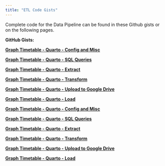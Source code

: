 ```yaml
---
title: "ETL Code Gists"
---
```


Complete code for the Data Pipeline can be found in these Github gists or on the following pages.

**GitHub Gists:**

[**Graph Timetable - Quarto - Config and Misc**](https://gist.github.com/zoonalink/818cae9f20db1f1417725a1f297ff061)

[**Graph Timetable - Quarto - SQL Queries**](https://gist.github.com/zoonalink/4ba9fa5bf75ac21c1537d8176ee5c700)

[**Graph Timetable - Quarto - Extract**](https://gist.github.com/zoonalink/d3bafb3100a162c50694be699bfc8e3f)

[**Graph Timetable - Quarto - Transform**](https://gist.github.com/zoonalink/125673550192ff7515628b7d00879114)

[**Graph Timetable - Quarto - Upload to Google Drive**](https://gist.github.com/zoonalink/450bff1a92d2efcde58ab4b9edc3e7ae)

[**Graph Timetable - Quarto - Load**](https://gist.github.com/zoonalink/ce5e1f3e578a5eeed05144f3676af409)

[**Graph Timetable - Quarto - Config and Misc**](https://gist.github.com/zoonalink/818cae9f20db1f1417725a1f297ff061)

[**Graph Timetable - Quarto - SQL Queries**](https://gist.github.com/zoonalink/4ba9fa5bf75ac21c1537d8176ee5c700)

[**Graph Timetable - Quarto - Extract**](https://gist.github.com/zoonalink/d3bafb3100a162c50694be699bfc8e3f)

[**Graph Timetable - Quarto - Transform**](https://gist.github.com/zoonalink/125673550192ff7515628b7d00879114)

[**Graph Timetable - Quarto - Upload to Google Drive**](https://gist.github.com/zoonalink/450bff1a92d2efcde58ab4b9edc3e7ae)

[**Graph Timetable - Quarto - Load**](https://gist.github.com/zoonalink/ce5e1f3e578a5eeed05144f3676af409)
